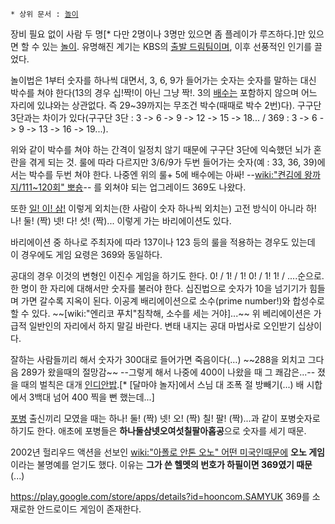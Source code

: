  * 상위 문서 : [[놀이]]

장비 필요 없이 사람 두 명[* 다만 2명이나 3명만 있으면 좀 플레이가 루즈하다.]만 있으면 할 수 있는 [[놀이]]. 유명해진 계기는 KBS의 [[출발 드림팀]]이며, 이후 선풍적인 인기를 끌었다.

놀이법은 1부터 숫자를 하나씩 대면서, 3, 6, 9가 들어가는 숫자는 숫자를 말하는 대신 박수를 쳐야 한다(13의 경우 십!짝!이 아닌 그냥 짝!. 3의 [[배수]]는 포함하지 않으며 어느 자리에 있냐와는 상관없다. 즉 29~39까지는 무조건 박수(때때로 박수 2번)다). 구구단 3단과는 차이가 있다(구구단 3단 : 3 -> 6 -> 9 -> 12 -> 15 -> 18... / 369 : 3 -> 6 -> 9 -> 13 -> 16 -> 19...).

위와 같이 박수를 쳐야 하는 간격이 일정치 않기 때문에 구구단 3단에 익숙했던 뇌가 혼란을 겪게 되는 것. 룰에 따라 다르지만 3/6/9가 두번 들어가는 숫자(예 : 33, 36, 39)에서는 박수를 두번 쳐야 한다. 나중엔 위의 룰+ 5에 배수에는 아싸! --[[wiki:"켠김에 왕까지/111~120회" 뽀숑]]-- 를 외쳐야 되는 업그레이드 369도 나왔다. 

또한 [[드라군 놀이|일! 이! 삼!]] 이렇게 외치는(한 사람이 숫자 하나씩 외치는) 고전 방식이 아니라 하! 나! 둘! (짝) 넷! 다! 섯! (짝)... 이렇게 가는 바리에이션도 있다.

바리에이션 중 하나로 주최자에 따라 137이나 123 등의 룰을 적용하는 경우도 있는데 이 경우에도 게임 요령은 369와 동일하다. 

공대의 경우 이것의 변형인 이진수 게임을 하기도 한다. 0! /  1!  /  1! 0!  /  1! 1!  / ....순으로. 한 명이 한 자리에 대해서만 숫자를 불러야 한다. 십진법으로 숫자가 10을 넘기기가 힘들며 가면 갈수록 지옥이 된다. 이공계 배리에이션으로 소수(prime number!)와 합성수로 할 수 있다. ~~[wiki:"엔리코 푸치"침착해, 소수를 세는 거야]...~~ 위 베리에이션은 가급적 일반인의 자리에서 하지 말길 바란다. 변태 내지는 공대 마법사로 오인받기 십상이다.

잘하는 사람들끼리 해서 숫자가 300대로 들어가면 죽음이다(…) ~~288을 외치고 그다음 289가 왔을때의 절망감~~ --그렇게 해서 나중에 400이 나왔을 때 그 쾌감은...-- 졌을 때의 벌칙은 대개 [[인디안밥]].[* [달마야 놀자]에서 스님 대 조폭 절 방빼기(...) 배 시합에서 3백대 넘어 400 찍을 뻔 했는데...]

[[포병]] 출신끼리 모였을 때는 하나! 둘! (짝) 넷! 오! (짝) 칠! 팔! (짝)...과 같이 포병숫자로 하기도 한다. 애초에 포병들은 '''하나둘삼넷오여섯칠팔아홉공'''으로 숫자를 세기 때문.

2002년 헐리우드 액션을 선보인 [[wiki:"아폴로 안톤 오노" 어떤 미국인]]때문에 '''오노 게임'''이라는 불명예를 얻기도 했다. 이유는 '''그가 쓴 헬멧의 번호가 하필이면 369였기 때문'''(...)

[[https://play.google.com/store/apps/details?id=hooncom.SAMYUK]] 369를 소재로한 안드로이드 게임이 존재한다.
